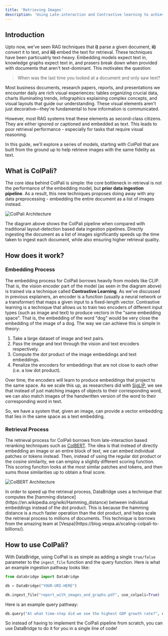 ```yaml
---
title: 'Retrieving Images'
description: 'Using Late-interaction and Contrastive learning to achieve state-of-the-art performance in visual retrieval'
---
```


## Introduction

Upto now, we've seen RAG techniques that **i)** parse a given document, **ii)** convert it to text, and **iii)** embed the text for retrieval. These techniques have been particualrly text-heavy. Embedding models expect text in, knowledge graphs expect text in, and prasers break down when provided with documents that aren't text-dominant. This motivates the question:

> When was the last time you looked at a document and only saw text?

Most business documents, research papers, reports, and presentations we encounter daily are rich visual experiences: tables organizing crucial data, charts illuminating trends, infographics explaining complex concepts, and visual layouts that guide our understanding. These visual elements aren't just decorative—they're fundamental to how information is communicated. 

However, most RAG systems treat these elements as second-class citizens. They are either ignored or captioned and embedded as text. This leads to poor retrieval performance - especially for tasks that require visual reasoning.

In this guide, we'll explore a series of models, starting with *ColPali* that are built from the ground up to help retrieve images with the same fidelity as text. 

## What is ColPali?

The core idea behind ColPali is simple: the core bottleneck in retrieval is not the performance of the embedding model, but **prior data ingestion pipeline**. As a result, this new techniques proposes doing away with any data preprocessing - embedding the entire document as a list of images instead.  

![ColPali Architecture](/assets/colpali.png)

The diagram above shows the ColPali pipeline when compared with traditional layout-detection based data ingestion pipelines. Directly ingesting the document as a list of images significantly speeds up the time taken to ingest each document, while also ensuring higher retrieval quality.

## How does it work?

### Embedding Process
The embedding process for ColPali borrows heavily from models like CLIP.  That is, the vision encoder part of the model (as seen in the diagram above) is trained via a technique called **Contrastive Learning**. As we've discussed in previous explainers, an encoder is a function (usually a neural network or a transformer) that maps a given input to a fixed-length vector. Contrastive learning is a technique that allows us to train two encoders of different input types (such as image and text) to produce vectors in the "same embedding space". That is, the embedding of the word "dog" would be very close the embedding of the image of a dog. The way we can achieve this is simple in theory:

1) Take a large dataset of image and text pairs. 
2) Pass the image and text through the vision and text encoders respectively.
3) Compute the dot product of the image embeddings and text embeddings.
4) Penalize the encoders for embeddings that are not close to each other (i.e. a low dot product).

Over time, the encoders will learn to produce embeddings that project to the same space. As we scale this up, as researchers did with [SigLIP](https://arxiv.org/abs/2303.15343), we see that instead of just matching images of objects to their corresponding word, we can also match images of the handwritten version of the word to their corresponding word in text.

So, we have a system that, given an image, can provide a vector embedding that lies in the same space as a text embedding.


### Retrieval Process

The retrieval process for ColPali borrows from late-interaction based reranking techniques such as [ColBERT](https://arxiv.org/abs/2004.12832). The idea is that instead of directly embedding an image or an entire block of text, we can embed individual patches or tokens instead. Then, instead of using the regular dot product or the cosine similarity, we can employ a slightly different scoring function. This scoring funciton looks at the most similar patches and tokens, and then sums those similarities up to obtain a final score.

![ColBERT Architecture](/assets/colbert.png)

<Note>
In order to speed up the retrieval process, DataBridge uses a technique that computes the [hamming distance](https://en.wikipedia.org/wiki/Hamming_distance) between individual embeddings instead of the dot product. This is because the hamming distance is a much faster operation than the dot product, and helps scale the retrieval process to millions of documents. This technique is borrows from the amazing team at [Vespa](https://blog.vespa.ai/scaling-colpali-to-billions/).
</Note>

## How to use ColPali?

With DataBridge, using ColPali is as simple as adding a single `true/false` parameter to the `ingest_file` function and the query function. Here is what an example ingestion pathway looks like:

```python
from databridge import DataBridge

db = DataBridge("YOUR-URI-HERE")

db.ingest_file("report_with_images_and_graphs.pdf", use_colpali=True)
```

Here is an example query pathway:

```python
db.query("At what time-step did we see the highest GDP growth rate?", use_colpali=True)
```

So instead of having to implement the ColPali pipeline from scratch, you can use DataBridge to do it for you in a single line of code!











